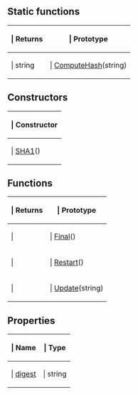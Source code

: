 ==Static functions==

{{Lua/Table_Prefix}}
{| {{Lua/Table_Header}}
!{{Lua/Column_Style/Returns_List}} | Returns
!{{Lua/Column_Style/Prototype_List}} | Prototype
|-
|{{Lua/Cell_Style/Returns_List}} | string
|{{Lua/Cell_Style/Prototype_List}} | [[Lua/Shared/SHA1/Static Functions/ComputeHash|ComputeHash]](string)
|} {{Lua/Table_Suffix}}
==Constructors==

{{Lua/Table_Prefix}}
{| {{Lua/Table_Header}}
!{{Lua/Column_Style/Constructor_List}} | Constructor
|-
|{{Lua/Cell_Style/Constructor_List}} | [[Lua/Shared/SHA1/Constructor|SHA1]]()
|} {{Lua/Table_Suffix}}
==Functions==

{{Lua/Table_Prefix}}
{| {{Lua/Table_Header}}
!{{Lua/Column_Style/Returns_List}} | Returns
!{{Lua/Column_Style/Prototype_List}} | Prototype
|-
|{{Lua/Cell_Style/Returns_List}} | 
|{{Lua/Cell_Style/Prototype_List}} | [[Lua/Shared/SHA1/Functions/Final|Final]]()
|-
|{{Lua/Cell_Style/Returns_List}} | 
|{{Lua/Cell_Style/Prototype_List}} | [[Lua/Shared/SHA1/Functions/Restart|Restart]]()
|-
|{{Lua/Cell_Style/Returns_List}} | 
|{{Lua/Cell_Style/Prototype_List}} | [[Lua/Shared/SHA1/Functions/Update|Update]](string)
|} {{Lua/Table_Suffix}}
==Properties==

{{Lua/Table_Prefix}}
{| {{Lua/Table_Header}}
!{{Lua/Column_Style/Property_List_Name}} | Name
!{{Lua/Column_Style/Property_List_Type}} | Type
|-
|{{Lua/Cell_Style/Property_List_Name}} | [[Lua/Shared/SHA1/Properties/digest|digest]]
|{{Lua/Cell_Style/Property_List_Type}} | string
|} {{Lua/Table_Suffix}}
